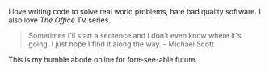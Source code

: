I love writing code to solve real world problems, hate bad quality software. I also love <i>The Office</i> TV series.

> Sometimes I'll start a sentence and I don't even know where it's going. I just hope I find it along the way.  - Michael Scott

This is my humble abode online for fore-see-able future.